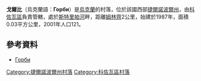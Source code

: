 {{coord|49|29|31|N|25|18|21|E|scale:30000|display=title}}

'''戈爾比'''（烏克蘭語：'''Горби'''）是[[烏克蘭|烏克蘭]]的村落，位於該國西部[[捷爾諾波爾州|捷爾諾波爾州]]，由[[科佐瓦區|科佐瓦區]]負責管轄，處於[[斯特里帕河|斯特里帕河]]畔，距離[[姆林齊|姆林齊]]2公里，始建於1987年，面積0.03平方公里，2001年人口121。

==參考資料==
*[http://gska2.rada.gov.ua/pls/z7502/A005?rdat1=11.04.2015&rf7571=31170 Горби]{{dead link|date=2018年3月 |bot=InternetArchiveBot |fix-attempted=yes }}

{{DEFAULTSORT:Горби}}
[[Category:捷爾諾波爾州村落|Category:捷爾諾波爾州村落]]
[[Category:科佐瓦區村落|Category:科佐瓦區村落]]


{{Ternopil-geo-stub}}